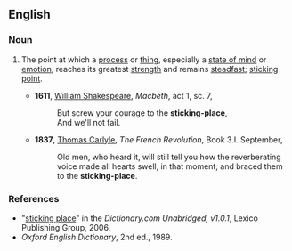 ==English==

===Noun===
{{en-noun}}
#{{context|idiom|dated}} The point at which a [[process]] or [[thing]], especially a [[state of mind]] or [[emotion]], reaches its greatest [[strength]] and remains [[steadfast]]; [[sticking point]].
#*'''1611''', [[w:William_Shakespeare|William Shakespeare]], ''Macbeth'', act 1, sc. 7,
#*:But screw your courage to the '''sticking-place''',
#*:And we'll not fail. 
#*'''1837''', [[w:Thomas_Carlyle|Thomas Carlyle]], ''The French Revolution'', Book 3.I. September,
#*:Old men, who heard it, will still tell you how the reverberating voice made all hearts swell, in that moment; and braced them to the '''sticking-place'''.

===References===
*"[http://dictionary.reference.com/search?r=2&q=sticking%20place sticking place]" in the ''Dictionary.com Unabridged, v1.0.1'', Lexico Publishing Group, 2006.
*''Oxford English Dictionary'', 2nd ed., 1989.